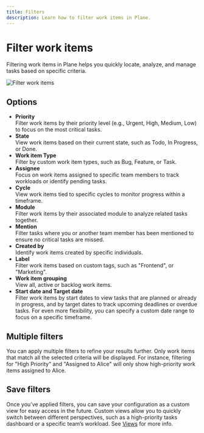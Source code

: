```yaml
---
title: Filters
description: Learn how to filter work items in Plane.
---
```


# Filter work items

Filtering work items in Plane helps you quickly locate, analyze, and manage tasks based on specific criteria. 

![Filter work items](https://media.docs.plane.so/issues/filter-issues.webp#center)

## Options
- **Priority**  
Filter work items by their priority level (e.g., Urgent, High, Medium, Low) to focus on the most critical tasks.
- **State**  
View work items based on their current state, such as Todo, In Progress, or Done.
- **Work item Type**  
Filter by custom work item types, such as Bug, Feature, or Task.
- **Assignee**  
Focus on work items assigned to specific team members to track workloads or identify pending tasks.
- **Cycle**   
View work items tied to specific cycles to monitor progress within a timeframe.
- **Module**  
Filter work items by their associated module to analyze related tasks together.
- **Mention**  
Filter tasks where you or another team member has been mentioned to ensure no critical tasks are missed.
- **Created by**  
Identify work items created by specific individuals.
- **Label**  
Filter work items based on custom tags, such as "Frontend", or "Marketing".
- **Work item grouping**  
View all, active or backlog work items.
- **Start date and Target date**  
Filter work items by start dates to view tasks that are planned or already in progress, and by target dates to track upcoming deadlines or overdue tasks. For even more flexibility, you can specify a custom date range to focus on a specific timeframe.

## Multiple filters
You can apply multiple filters to refine your results further. Only work items that match all the selected criteria will be displayed. For instance, filtering for "High Priority" and "Assigned to Alice" will only show high-priority work items assigned to Alice.

## Save filters
Once you’ve applied filters, you can save your configuration as a custom view for easy access in the future. Custom views allow you to quickly switch between different perspectives, such as a high-priority tasks dashboard or a specific team’s workload. See [Views](/core-concepts/views) for more info. 
